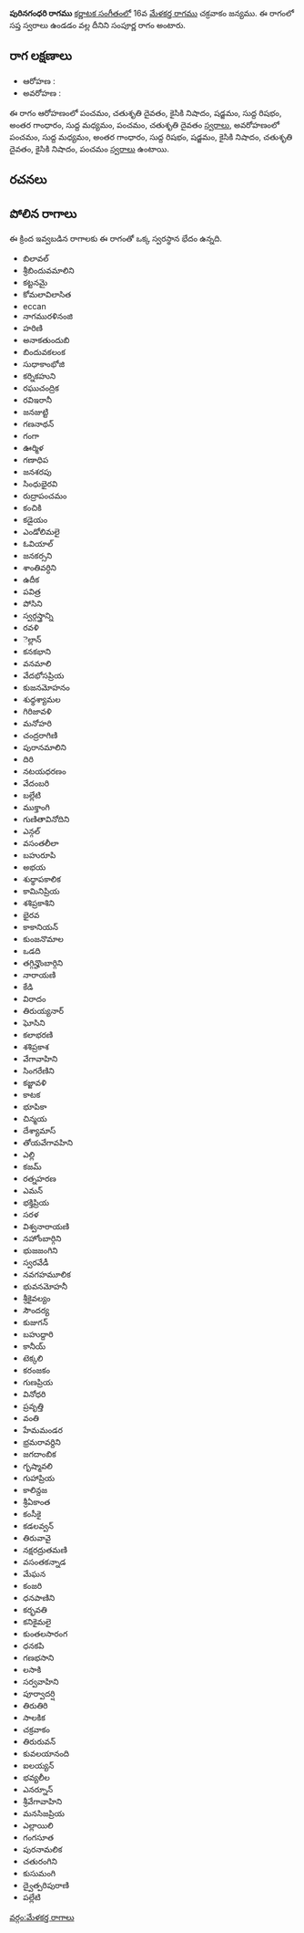 {{Infobox ragam
	| name          	= పురినగంధరి
	| synonym	    	= 
	| mela          	= 
	| chakra        	= 
	| janaka        	= 
	| type          	= సంపూర్ణ
	| arohanam      	= {{svaraC|P|D2|N2|S|R1|G3|M1|P|D2}} 
	| avarohanam    	= {{svaraC|P|M1|G3|R1|S|N2|D2|N2|P}}
	| jeeva         	=
	| chhaya        	=
	| nyasa         	=
	| vishesha      	= 
	| equivalent  		= 
}}
{{కర్ణాటక సంగీత రాగాలు}}
'''పురినగంధరి రాగము''' [[కర్ణాటక సంగీతం]]లో 16వ [[మేళకర్త రాగము]] చక్రవాకం జన్యము.  ఈ రాగంలో సప్త స్వరాలు ఉండడం వల్ల దీనిని సంపూర్ణ రాగం అంటారు.


==రాగ లక్షణాలు==


* ఆరోహణ : {{svaraC|P|D2|N2|S|R1|G3|M1|P|D2}} 
* అవరోహణ : {{svaraC|P|M1|G3|R1|S|N2|D2|N2|P}}

ఈ రాగం ఆరోహణంలో పంచమం, చతుశృతి దైవతం, కైసికి నిషాదం, షడ్జమం, సుద్ద రిషభం, అంతర గాంధారం, సుద్ద మధ్యమం, పంచమం, చతుశృతి దైవతం [[స్వరాలు]], అవరోహణంలో పంచమం, సుద్ద మధ్యమం, అంతర గాంధారం, సుద్ద రిషభం, షడ్జమం, కైసికి నిషాదం, చతుశృతి దైవతం, కైసికి నిషాదం, పంచమం [[స్వరాలు]] ఉంటాయి.

==రచనలు==



==పోలిన రాగాలు==
ఈ క్రింద ఇవ్వబడిన రాగాలకు ఈ రాగంతో ఒక్క స్వరస్థాన భేదం ఉన్నది.
* బిలావల్
* శ్రీబిందువమాలిని
* కట్టనమై
* కోమలావిలాసిత
* eccan
* నాగమురళినంజి
* హరిణి
* అనాకతుందుబి
* బిందువకలంక
* సుధాకాంభోజి
* కర్నికహుని
* రఘుచంద్రిక
* రవిఇరానీ
* జనజుట్టి
* గణనాథన్
* గంగా
* ఊర్మిళ
* గణాధిప
* జనశరపు
* సింధుభైరవి
* రుద్రాపంచమం
* కంచికి
* కడైయం
* ఎండోలిమలై
* ఓవియాల్
* జనకర్సని
* శాంతివర్ధిని
* ఉదీక
* పవిత్ర
* పోసిని
* స్వర్గస్త్రాన్ని
* రవళి
* ెల్లాన్
* కనకభాని
* వనమాలి
* వేదభోసప్రియ
* కుజనమోహనం
* శుధ్ధశ్యామల
* గిరిజావళి
* మనోహరి
* చంద్రరాగిణి
* పురానమాలిని
* దిరి
* నటయధరణం
* వేదంబరి
* బల్లేటి
* ముక్తాంగి
* గుణితావినోదిని
* ఎన్గల్
* వసంతలీలా
* బహురూపి
* అభయ
* శుధ్ధాపకాలిక
* కామినిప్రియ
* శశిప్రకాశిని
* భైరవ
* కాకానియన్
* కుంజనొమాల
* ఒడది
* తగ్గిన్హొంబార్గిని
* నారాయణి
* కేడి
* విరాదం
* తిరుయ్యనార్
* ఘోసిని
* కలాభరణి
* శశిప్రకాశ
* వేగావాహిని
* సింగరేణిని
* కజ్జావళి
* కాటక
* భూపికా
* చిన్మయ
* దేశ్యామాస్
* తోయవేగావహిని
* ఎల్లి
* కజమ్
* రత్నహరణ
* ఎమన్
* భక్తిప్రియ
* సరళ
* విశ్వనారాయణి
* నహోంబార్గిని
* భుజజంగిని
* స్వరవేడీ
* నవగహమూలిక
* భువనమోహనీ
* శ్రీకైవల్యం
* సౌందర్య
* కుజుగన్
* బహుద్దారి
* కానీయ్
* టెక్కలి
* కరంజకం
* గుణప్రియ
* వినోధరి
* ప్రవృత్తి
* వంతి
* హేమమండర
* భ్రమరావర్దిని
* జగదాంబిక
* గృష్మావలి
* గుహాప్రియ
* కాలిన్దజ
* శ్రీఏకాంత
* కంసీకై
* కడలవ్వన్
* తిరువావై
* నక్షరద్రుతమణి
* వసంతకన్నాడ
* మేఘన
* కంజరి
* ధనపాణిని
* కర్భవతి
* కనికైమలై
* కుంతలసారంగ
* ధనకపి
* గణభసాని
* లసాకి
* సర్వవాహిని
* పూర్వాదర్షి
* తిరుతిరి
* సాలకిక
* చక్రవాకం
* తిరురువన్
* కువలయానంది
* ఐలయ్యన్
* భవ్యలీల
* ఎనర్నూన్
* శ్రీవేగావాహిని
* మనసిజప్రియ
* ఎల్లాయిలి
* గంగసూత
* పురనామలిక
* చతురంగిని
* కుసుమంగి
* ద్వైత్పరిపురాణి
* పల్లేటి



[[వర్గం:మేళకర్త రాగాలు]]